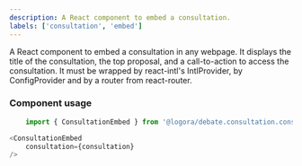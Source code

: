 ```yaml
---
description: A React component to embed a consultation.
labels: ['consultation', 'embed']
---
```



A React component to embed a consultation in any webpage.
It displays the title of the consultation, the top proposal, and a call-to-action to access the consultation.
It must be wrapped by react-intl's IntlProvider, by ConfigProvider and by a router from react-router.

### Component usage
```js
    import { ConsultationEmbed } from '@logora/debate.consultation.consultation_embed';
```
```js
<ConsultationEmbed 
    consultation={consultation}
/>
```